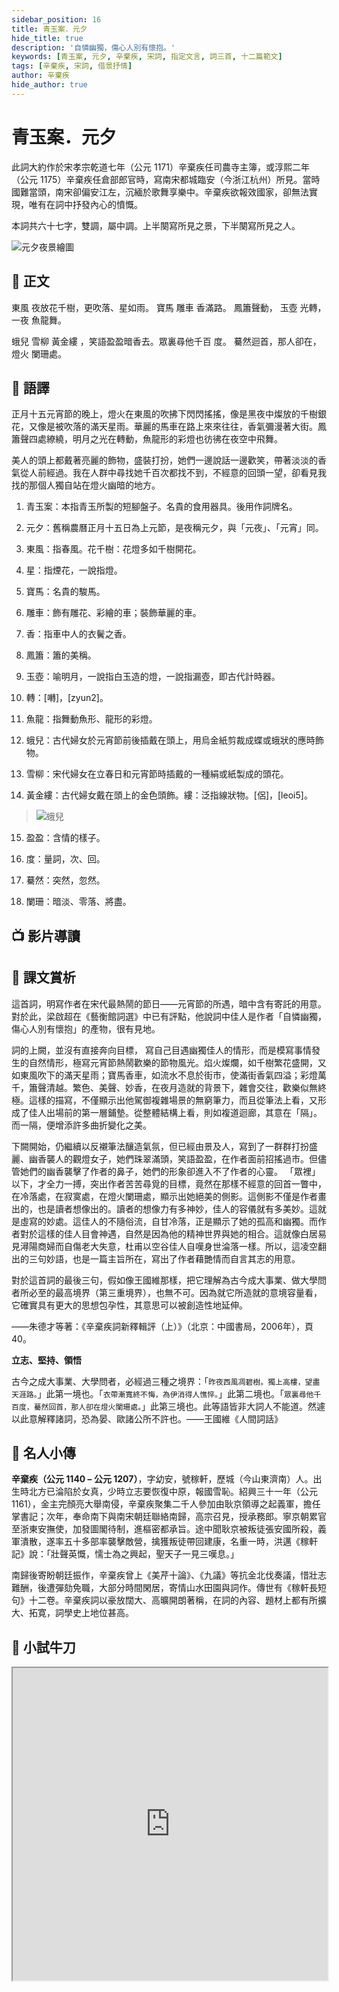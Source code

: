 ```yaml
---
sidebar_position: 16
title: 青玉案．元夕
hide_title: true
description: '自憐幽獨，傷心人別有懷抱。'
keywords: [青玉案, 元夕, 辛棄疾, 宋詞, 指定文言, 詞三首, 十二篇範文]
tags: [辛棄疾, 宋詞, 借景抒情]
author: 辛棄疾
hide_author: true
---
```


# <span className="KeepAll" data-annotation="詞牌"><Annotate title="本指青玉所製的短腳盤子。名貴的食用器具。後用作詞牌名。">青玉案</Annotate></span>．<span className="KeepAll"><Annotate title="舊稱農曆正月十五日為上元節，是夜稱元夕，與「元夜」、「元宵」同。">元夕</Annotate></span>

<Author name='辛棄疾' />

<Intro>

此詞大約作於宋孝宗乾道七年（公元 1171）辛棄疾任司農寺主簿，或淳熙二年（公元 1175）辛棄疾任倉部郎官時，寫南宋都城臨安（今浙江杭州）所見。當時國難當頭，南宋卻偏安江左，沉緬於歌舞享樂中。辛棄疾欲報效國家，卻無法實現，唯有在詞中抒發內心的憤慨。

本詞共六十七字，雙調，屬中調。上半闋寫所見之景，下半闋寫所見之人。

</Intro>

![元夕夜景繪圖](/img/settext/青玉案．元夕/scenery.jpg)

## 📖 正文

<p className='main prose'>
  <Annotate title='指春風。花千樹：花燈多如千樹開花。'>東風</Annotate>
  夜放花千樹，更吹落、<Annotate title='指煙花，一說指燈。'>星</Annotate>如雨。
  <Annotate title='名貴的駿馬。'>寶馬</Annotate>
  <Annotate title='飾有雕花、彩繪的車；裝飾華麗的車。'>雕車</Annotate>
  <Annotate title='指車中人的衣鬢之香。'>香</Annotate>滿路。
  <Annotate title='簫的美稱。'>鳳簫</Annotate>聲動，
  <Annotate title='喻明月，一說指白玉造的燈，一說指漏壺，即古代計時器。'>
    玉壺
  </Annotate>
  光<Annotate title='粵 [囀]，[zyun2]'>轉</Annotate>，一夜
  <Annotate title='指舞動魚形、龍形的彩燈。'>魚龍</Annotate>舞。
</p>

<p className='main prose'>
  <Annotate title='古代婦女於元宵節前後插戴在頭上，用烏金紙剪裁成蝶或蛾狀的應時飾物。'>
    蛾兒
  </Annotate>
  <Annotate title='宋代婦女在立春日和元宵節時插戴的一種絹或紙製成的頭花。'>
    雪柳
  </Annotate>
  <Annotate title='古代婦女戴在頭上的金色頭飾。縷：泛指線狀物。粵 [侶]，[leoi5]。'>
    黃金縷
  </Annotate>
  ，笑語<Annotate title='含情的樣子。'>盈盈</Annotate>暗香去。眾裏尋他千百
  <Annotate title='量詞，次、回。'>度</Annotate>。
  <Annotate title='突然，忽然。'>驀然</Annotate>迴首，那人卻在，燈火
  <Annotate title='暗淡、零落、將盡。'>闌珊</Annotate>處。
</p>

## 📝 語譯

<div className="translation">

正月十五元宵節的晚上，燈火在東風的吹拂下閃閃搖搖，像是黑夜中燦放的千樹銀花，又像是被吹落的滿天星雨。華麗的馬車在路上來來往往，香氣彌漫著大街。鳳簫聲四處繚繞，明月之光在轉動，魚龍形的彩燈也彷彿在夜空中飛舞。

美人的頭上都戴著亮麗的飾物，盛裝打扮，她們一邊說話一邊歡笑，帶著淡淡的香氣從人前經過。我在人群中尋找她千百次都找不到，不經意的回頭一望，卻看見我找的那個人獨自站在燈火幽暗的地方。

</div>

<Dictionary>

1. 青玉案：本指青玉所製的短腳盤子。名貴的食用器具。後用作詞牌名。

2. 元夕：舊稱農曆正月十五日為上元節，是夜稱元夕，與「元夜」、「元宵」同。

3. 東風：指春風。花千樹：花燈多如千樹開花。

4. 星：指煙花，一說指燈。

5. 寶馬：名貴的駿馬。

6. 雕車：飾有雕花、彩繪的車；裝飾華麗的車。

7. 香：指車中人的衣鬢之香。

8. 鳳簫：簫的美稱。

9. 玉壺：喻明月，一說指白玉造的燈，一說指漏壺，即古代計時器。

10. 轉：<Py>[囀]，[zyun2]</Py>。

11. 魚龍：指舞動魚形、龍形的彩燈。

12. 蛾兒：古代婦女於元宵節前後插戴在頭上，用烏金紙剪裁成蝶或蛾狀的應時飾物。

13. 雪柳：宋代婦女在立春日和元宵節時插戴的一種絹或紙製成的頭花。

14. 黃金縷：古代婦女戴在頭上的金色頭飾。縷：泛指線狀物。<Py>[侶]，[leoi5]</Py>。

> ![蛾兒](/img/settext/青玉案．元夕/hairpin.jpg)

15. 盈盈：含情的樣子。

16. 度：量詞，次、回。

17. 驀然：突然，忽然。

18. 闌珊：暗淡、零落、將盡。

</Dictionary>

## 📺 影片導讀

<Tabs>
  <TabItem value='經典動畫教材套' default>
    <Youtube id='2IQ_rHqsUiI' />
  </TabItem>
  <TabItem value='圖解古文'>
    <Youtube id='PJB6-PyqO1c' />
  </TabItem>
  <TabItem value='作者動畫'>
    <Youtube id='Att8rckzoOk' />
  </TabItem>
</Tabs>

## 🌈 課文賞析

這首詞，明寫作者在宋代最熱鬧的節日——元宵節的所遇，暗中含有寄託的用意。對於此，梁啟超在《藝衡館詞選》中已有評點，他說詞中佳人是作者「自憐幽獨，傷心人別有懷抱」的產物，很有見地。

詞的上闕，並沒有直接奔向目標， 寫自己目遇幽獨佳人的情形，而是模寫事情發生的自然情形，極寫元宵節熱鬧歡樂的節物風光。焰火燦爛，如千樹繁花盛開，又如東風吹下的滿天星雨；寶馬香車，如流水不息於街市，使滿街香氣四溢；彩燈萬千，簫聲清越。繁色、美聲、妙香，在夜月造就的背景下，雜會交往，歡樂似無終極。這樣的描寫，不僅顯示出他駕御複雜場景的無窮筆力，而且從筆法上看，又形成了佳人出場前的第一層鋪墊。從整體結構上看，則如複道迴廊，其意在「隔」。而一隔，便增添許多曲折變化之美。

下闕開始，仍繼續以反襯筆法釀造氣氛，但已經由景及人，寫到了一群群打扮盛麗、幽香襲人的觀燈女子，她們珠翠滿頭，笑語盈盈，在作者面前招搖過市。但儘管她們的幽香襲擊了作者的鼻子，她們的形象卻進入不了作者的心靈。 「眾裡」以下，才全力一搏，突出作者苦苦尋覓的目標，竟然在那樣不經意的回首一瞥中，在冷落處，在寂寞處，在燈火闌珊處，顯示出她絕美的側影。這側影不僅是作者畫出的，也是讀者想像出的。讀者的想像力有多神妙，佳人的容儀就有多美妙。這就是虛寫的妙處。這佳人的不隨俗流，自甘冷落，正是顯示了她的孤高和幽獨。而作者對於這樣的佳人目會神遇，自然是因為他的精神世界與她的相合。這就像白居易見潯陽商婦而自傷老大失意，杜甫以空谷佳人自嘆身世淪落一樣。所以，這凌空翻出的三句妙語，也是一篇主旨所在，寫出了作者藉艷情而自言其志的用意。

對於這首詞的最後三句，假如像王國維那樣，把它理解為古今成大事業、做大學問者所必至的最高境界（第三重境界），也無不可。因為就它所造就的意境容量看，它確實具有更大的思想包孕性，其意思可以被創造性地延伸。

<span className='source'>
  ——朱德才等著：《辛棄疾詞新釋輯評（上）》（北京：中國書局，2006年），頁40。
</span>

<Quote>

**立志、堅持、領悟**

古今之成大事業、大學問者，必經過三種之境界：「`昨夜西風凋碧樹。獨上高樓，望盡天涯路。`」此第一境也。「`衣帶漸寬終不悔，為伊消得人憔悴。`」此第二境也。「`眾裏尋他千百度，驀然回首，那人卻在燈火闌珊處。`」此第三境也。此等語皆非大詞人不能道。然遽以此意解釋諸詞，恐為晏、歐諸公所不許也。<span className="source">——王國維《人間詞話》</span>

</Quote>

## 🦹 名人小傳

**辛棄疾（公元 1140 – 公元 1207）**，字幼安，號稼軒，歷城（今山東濟南）人。出生時北方已淪陷於女真，少時立志要恢復中原，報國雪恥。紹興三十一年（公元 1161），金主完顏亮大舉南侵，辛棄疾聚集二千人參加由耿京領導之起義軍，擔任掌書記；次年，奉命南下與南宋朝廷聯絡南歸，高宗召見，授承務郎。寧京朝累官至浙東安撫使，加發圖閣待制，進樞密都承旨。途中聞耿京被叛徒張安國所殺，義軍潰散，遂率五十多部率襲擊敵營，擒獲叛徒帶回建康，名重一時，洪邁《稼軒記》說：「壯聲英慨，懦士為之興起，聖天子一見三嘆息。」

南歸後寄盼朝廷振作，辛棄疾曾上《美芹十論》、《九議》等抗金北伐奏議，惜壯志難酬，後遭彈劾免職，大部分時間閑居，寄情山水田園與詞作。傳世有《稼軒長短句》十二卷。辛棄疾詞以豪放闊大、高曠開朗著稱，在詞的內容、題材上都有所擴大、拓寛，詞學史上地位甚高。

## 🚀 小試牛刀

<Challenges>

<ChallengeItem label="評估練習">

<Quiz href='https://docs.google.com/forms/d/1QnJN7VFh15ZMcK7Ji3QtAuo80R-DSgoo_jUDq-2Zo5I/copy' />

<Solution>

<QuizAnswers />

</Solution>

</ChallengeItem>

<ChallengeItem label="字詞配對">

<iframe src='https://quizlet.com/686444322/match/embed?i=4dc347&x=1jj1' height='500' width='100%' style={{ border: 0 }} />

<NoSolution />

</ChallengeItem>

</Challenges>

## 📚 延伸閱讀

<Author name='李清照' source='〈永遇樂〉' />

<div className="read-around">

落日熔金，暮雲合璧，人在何處？染柳煙濃，吹梅笛怨，春意知幾許？元宵佳節，融和天氣，次第豈無風雨？來相召，香車寶馬，謝他酒朋詩侶。

中州盛日，閨門多暇，記得偏重三五，鋪翠冠兒，捻金雪柳，簇帶爭濟楚，如今憔悴，風鬟雲鬢，怕見夜間出去。不如向，簾兒底下，聽人笑語。

</div>

<Author name='晏殊' dynasty='宋' source='〈蝶戀花〉' />

<div className="read-around">

檻菊愁煙蘭泣露。羅幕輕寒，燕子雙飛去。明月不諳離恨苦，斜光到曉穿朱戶。

昨夜西風凋碧樹。獨上高樓，望盡天涯路。欲寄彩箋兼尺素，山長水闊知何處。

</div>

<Author name='柳永' dynasty='宋' source='〈蝶戀花〉' />

<div className="read-around">

佇倚危樓風細細。望極春愁，黯黯生天際。草色煙光殘照裏，無言誰會憑欄意。

擬把疏狂圖一醉。對酒當歌，強樂還無味。衣帶漸寬終不悔，為伊消得人憔悴。

</div>
